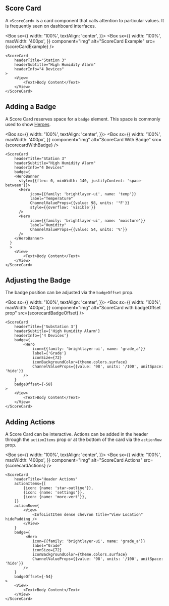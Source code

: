 
## Score Card

A `<ScoreCard>` is a card component that calls attention to particular values. It is frequently seen on dashboard interfaces.

<Box
  sx={{
    width: '100%',
    textAlign: 'center',
  }}>
  <Box
    sx={{
      width: '100%',
      maxWidth: '400px',
    }}
    component="img"
    alt="ScoreCard Example"
    src={scoreCardExample}
  />
</Box>

```
<ScoreCard
    headerTitle="Station 3"
    headerSubtitle="High Humidity Alarm"
    headerInfo="4 Devices"
>
    <View>
        <Text>Body Content</Text>
    </View>
</ScoreCard>
```

## Adding a Badge

A Score Card reserves space for a `badge` element. This space is commonly used to show [Heroes](/components/hero/examples).

<Box
  sx={{
    width: '100%',
    textAlign: 'center',
  }}>
  <Box
    sx={{
      width: '100%',
      maxWidth: '400px',
    }}
    component="img"
    alt="ScoreCard With Badge"
    src={scorecardWithBadge}
  />
</Box>

```
<ScoreCard
    headerTitle="Station 3"
    headerSubtitle="High Humidity Alarm"
    headerInfo="4 Devices"
    badge={
    <HeroBanner
      style={{flex: 0, minWidth: 140, justifyContent: 'space-between'}}>
      <Hero
           icon={{family: 'brightlayer-ui', name: 'temp'}}
           label="Temperature"
           ChannelValueProps={{value: 98, units: '°F'}}
           style={{overflow: 'visible'}}
      />
      <Hero
           icon={{family: 'brightlayer-ui', name: 'moisture'}}
           label="Humidity"
           ChannelValueProps={{value: 54, units: '%'}}
      />
    </HeroBanner>
  }
  >
    <View>
        <Text>Body Content</Text>
    </View>
</ScoreCard>
```

## Adjusting the Badge

The badge position can be adjusted via the `badgeOffset` prop.

<Box
  sx={{
    width: '100%',
    textAlign: 'center',
  }}>
  <Box
    sx={{
      width: '100%',
      maxWidth: '400px',
    }}
    component="img"
    alt="ScoreCard with badgeOffset prop"
    src={scorecardBadgeOffset}
  />
</Box>

```
<ScoreCard
    headerTitle={'Substation 3'}
    headerSubtitle={'High Humidity Alarm'}
    headerInfo={'4 Devices'}
    badge={
        <Hero
            icon={{family: 'brightlayer-ui', name: 'grade_a'}}
            label={'Grade'}
            iconSize={72}
            iconBackgroundColor={theme.colors.surface}
            ChannelValueProps={{value: '98', units: '/100', unitSpace: 'hide'}}
        />
    }
    badgeOffset={-58}
>
    <View>
        <Text>Body Content</Text>
    </View>
</ScoreCard>

```

## Adding Actions

A Score Card can be interactive. Actions can be added in the header through the `actionItems` prop or at the bottom of the card via the `actionRow` prop.

<Box
  sx={{
    width: '100%',
    textAlign: 'center',
  }}>
  <Box
    sx={{
      width: '100%',
      maxWidth: '400px',
    }}
    component="img"
    alt="ScoreCard Actions"
    src={scorecardActions}
  />
</Box>

```
<ScoreCard
    headerTitle="Header Actions"
    actionItems={[
        {icon: {name: 'star-outline'}},
        {icon: {name: 'settings'}},
        {icon: {name: 'more-vert'}},
    ]}
    actionRow={
        <View>
            <InfoListItem dense chevron title="View Location" hidePadding />
        </View>
    }
    badge={
         <Hero
            icon={{family: 'brightlayer-ui', name: 'grade_a'}}
            label="Grade"
            iconSize={72}
            iconBackgroundColor={theme.colors.surface}
            ChannelValueProps={{value: '98', units: '/100', unitSpace: 'hide'}}
        />
    }
    badgeOffset={-54}
>
    <View>
        <Text>Body Content</Text>
    </View>
</ScoreCard>
```
